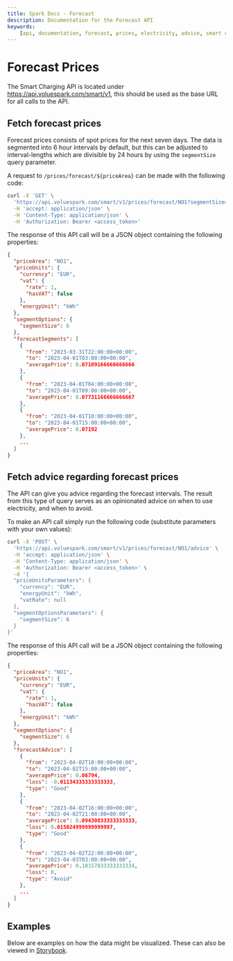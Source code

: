 ```yaml
---
title: Spark Docs - Forecast
description: Documentation for the Forecast API
keywords:
    [api, documentation, forecast, prices, electricity, advice, smart charging]
---
```



# Forecast Prices

The Smart Charging API is located under https://api.voluespark.com/smart/v1, this should be used as the base URL for all calls to the API.

## Fetch forecast prices

Forecast prices consists of spot prices for the next seven days. The data is segmented into 6 hour intervals by default, but this can be adjusted to interval-lengths which are divisible by 24 hours by using the `segmentSize` query parameter.

A request to `/prices/forecast/${priceArea}` can be made with the following code:

```bash
curl -X 'GET' \
  'https://api.voluespark.com/smart/v1/prices/forecast/NO1?segmentSize=6' \
  -H 'accept: application/json' \
  -H 'Content-Type: application/json' \
  -H 'Authorization: Bearer <access_token>'
```

The response of this API call will be a JSON object containing the following properties:

```json
{
  "priceArea": "NO1",
  "priceUnits": {
    "currency": "EUR",
    "vat": {
      "rate": 1,
      "hasVAT": false
    },
    "energyUnit": "kWh"
  },
  "segmentOptions": {
    "segmentSize": 6
  },
  "forecastSegments": [
    {
      "from": "2023-03-31T22:00:00+00:00",
      "to": "2023-04-01T03:00:00+00:00",
      "averagePrice": 0.07109166666666666
    },
    {
      "from": "2023-04-01T04:00:00+00:00",
      "to": "2023-04-01T09:00:00+00:00",
      "averagePrice": 0.07731166666666667
    },
    {
      "from": "2023-04-01T10:00:00+00:00",
      "to": "2023-04-01T15:00:00+00:00",
      "averagePrice": 0.07192
    },
    ...
  ]
}
```

## Fetch advice regarding forecast prices

The API can give you advice regarding the forecast intervals. The result from this type of query serves as an opinionated advice on when to use electricity, and when to avoid.

To make an API call simply run the following code (substitute parameters with your own values):

```bash
curl -X 'POST' \
  'https://api.voluespark.com/smart/v1/prices/forecast/NO1/advice' \
  -H 'accept: application/json' \
  -H 'Content-Type: application/json' \
  -H 'Authorization: Bearer <access_token>' \
  -d '{
  "priceUnitsParameters": {
    "currency": "EUR",
    "energyUnit": "kWh",
    "vatRate": null
  },
  "segmentOptionsParameters": {
    "segmentSize": 6
  }
}'
```

The response of this API call will be a JSON object containing the following properties:

```json
{
  "priceArea": "NO1",
  "priceUnits": {
    "currency": "EUR",
    "vat": {
      "rate": 1,
      "hasVAT": false
    },
    "energyUnit": "kWh"
  },
  "segmentOptions": {
    "segmentSize": 6
  },
  "forecastAdvice": [
    {
      "from": "2023-04-02T10:00:00+00:00",
      "to": "2023-04-02T15:00:00+00:00",
      "averagePrice": 0.06794,
      "loss": -0.01134333333333333,
      "type": "Good"
    },
    {
      "from": "2023-04-02T16:00:00+00:00",
      "to": "2023-04-02T21:00:00+00:00",
      "averagePrice": 0.09430833333333333,
      "loss": 0.015024999999999997,
      "type": "Good"
    },
    {
      "from": "2023-04-02T22:00:00+00:00",
      "to": "2023-04-03T03:00:00+00:00",
      "averagePrice": 0.10157833333333334,
      "loss": 0,
      "type": "Avoid"
    },
    ...
  ]
}
```

## Examples

Below are examples on how the data might be visualized. These can also be viewed in [Storybook](https://storybook.voluespark.com/?path=/story/forecast-forcast-table--default).

<ForecastExample />
